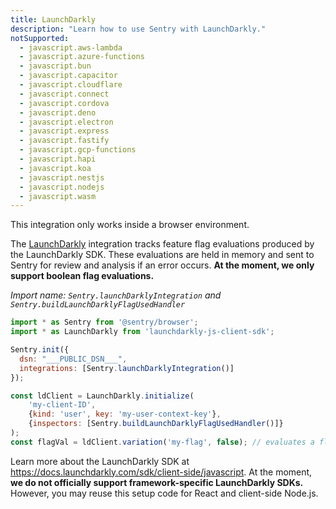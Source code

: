 ```yaml
---
title: LaunchDarkly
description: "Learn how to use Sentry with LaunchDarkly."
notSupported:
  - javascript.aws-lambda
  - javascript.azure-functions
  - javascript.bun
  - javascript.capacitor
  - javascript.cloudflare
  - javascript.connect
  - javascript.cordova
  - javascript.deno
  - javascript.electron
  - javascript.express
  - javascript.fastify
  - javascript.gcp-functions
  - javascript.hapi
  - javascript.koa
  - javascript.nestjs
  - javascript.nodejs
  - javascript.wasm
---
```


<PlatformContent includePath="feature-flags/prerelease-alert" />

<Alert level="info">

This integration only works inside a browser environment.

</Alert>

The [LaunchDarkly](https://launchdarkly.com/) integration tracks feature flag evaluations produced by the LaunchDarkly SDK. These evaluations are held in memory and sent to Sentry for review and analysis if an error occurs. **At the moment, we only support boolean flag evaluations.**

_Import name: `Sentry.launchDarklyIntegration` and `Sentry.buildLaunchDarklyFlagUsedHandler`_

```JavaScript
import * as Sentry from '@sentry/browser';
import * as LaunchDarkly from 'launchdarkly-js-client-sdk';

Sentry.init({
  dsn: "___PUBLIC_DSN___",
  integrations: [Sentry.launchDarklyIntegration()]
});

const ldClient = LaunchDarkly.initialize(
    'my-client-ID',
    {kind: 'user', key: 'my-user-context-key'},
    {inspectors: [Sentry.buildLaunchDarklyFlagUsedHandler()]}
);
const flagVal = ldClient.variation('my-flag', false); // evaluates a flag
```

Learn more about the LaunchDarkly SDK at https://docs.launchdarkly.com/sdk/client-side/javascript.
At the moment, **we do not officially support framework-specific LaunchDarkly
SDKs.** However, you may reuse this setup code for React and client-side Node.js.

<PlatformContent includePath="feature-flags/next-steps" />
